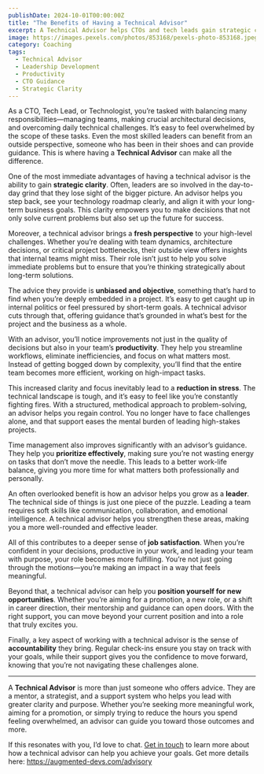 ```yaml
---
publishDate: 2024-10-01T00:00:00Z
title: "The Benefits of Having a Technical Advisor"
excerpt: A Technical Advisor helps CTOs and tech leads gain strategic clarity, reduce stress, and find more meaningful work with better productivity.
image: https://images.pexels.com/photos/853168/pexels-photo-853168.jpeg
category: Coaching
tags:
  - Technical Advisor
  - Leadership Development
  - Productivity
  - CTO Guidance
  - Strategic Clarity
---
```


As a CTO, Tech Lead, or Technologist, you’re tasked with balancing many responsibilities—managing teams, making crucial architectural decisions, and overcoming daily technical challenges. It’s easy to feel overwhelmed by the scope of these tasks. Even the most skilled leaders can benefit from an outside perspective, someone who has been in their shoes and can provide guidance. This is where having a **Technical Advisor** can make all the difference.

One of the most immediate advantages of having a technical advisor is the ability to gain **strategic clarity**. Often, leaders are so involved in the day-to-day grind that they lose sight of the bigger picture. An advisor helps you step back, see your technology roadmap clearly, and align it with your long-term business goals. This clarity empowers you to make decisions that not only solve current problems but also set up the future for success.

Moreover, a technical advisor brings a **fresh perspective** to your high-level challenges. Whether you’re dealing with team dynamics, architecture decisions, or critical project bottlenecks, their outside view offers insights that internal teams might miss. Their role isn’t just to help you solve immediate problems but to ensure that you’re thinking strategically about long-term solutions.

The advice they provide is **unbiased and objective**, something that’s hard to find when you’re deeply embedded in a project. It’s easy to get caught up in internal politics or feel pressured by short-term goals. A technical advisor cuts through that, offering guidance that’s grounded in what’s best for the project and the business as a whole.

With an advisor, you’ll notice improvements not just in the quality of decisions but also in your team’s **productivity**. They help you streamline workflows, eliminate inefficiencies, and focus on what matters most. Instead of getting bogged down by complexity, you’ll find that the entire team becomes more efficient, working on high-impact tasks.

This increased clarity and focus inevitably lead to a **reduction in stress**. The technical landscape is tough, and it’s easy to feel like you’re constantly fighting fires. With a structured, methodical approach to problem-solving, an advisor helps you regain control. You no longer have to face challenges alone, and that support eases the mental burden of leading high-stakes projects.

Time management also improves significantly with an advisor’s guidance. They help you **prioritize effectively**, making sure you’re not wasting energy on tasks that don’t move the needle. This leads to a better work-life balance, giving you more time for what matters both professionally and personally.

An often overlooked benefit is how an advisor helps you grow as a **leader**. The technical side of things is just one piece of the puzzle. Leading a team requires soft skills like communication, collaboration, and emotional intelligence. A technical advisor helps you strengthen these areas, making you a more well-rounded and effective leader.

All of this contributes to a deeper sense of **job satisfaction**. When you’re confident in your decisions, productive in your work, and leading your team with purpose, your role becomes more fulfilling. You’re not just going through the motions—you’re making an impact in a way that feels meaningful.

Beyond that, a technical advisor can help you **position yourself for new opportunities**. Whether you’re aiming for a promotion, a new role, or a shift in career direction, their mentorship and guidance can open doors. With the right support, you can move beyond your current position and into a role that truly excites you.

Finally, a key aspect of working with a technical advisor is the sense of **accountability** they bring. Regular check-ins ensure you stay on track with your goals, while their support gives you the confidence to move forward, knowing that you’re not navigating these challenges alone.

---

A **Technical Advisor** is more than just someone who offers advice. They are a mentor, a strategist, and a support system who helps you lead with greater clarity and purpose. Whether you’re seeking more meaningful work, aiming for a promotion, or simply trying to reduce the hours you spend feeling overwhelmed, an advisor can guide you toward those outcomes and more.

If this resonates with you, I’d love to chat. [Get in touch](https://augmented-devs.com/start) to learn more about how a technical advisor can help you achieve your goals. Get more details here:
https://augmented-devs.com/advisory

